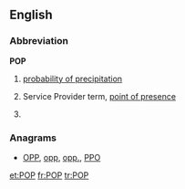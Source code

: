==English==

===Abbreviation===
'''POP'''

# {{weather}} [[probability of precipitation]]
# {{telecommunications}} Service Provider term, [[point of presence]]
# {{context|internet}} {{w|Post Office Protocol}}

===Anagrams===
* [[OPP#English|OPP]], [[opp#English|opp]], [[opp.#English|opp.]], [[PPO#English|PPO]]

[[et:POP]]
[[fr:POP]]
[[tr:POP]]